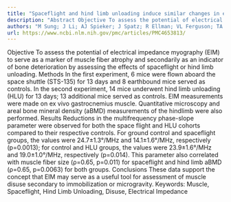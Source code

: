 ```yaml
---
title: "Spaceflight and hind limb unloading induce similar changes in electrical impedance characteristics of mouse gastrocnemius muscle"
description: "Abstract Objective To assess the potential of electrical impedance myography (EIM) to serve as a marker of muscle fiber atrophy and secondarily as an indicator of bone deterioration by assessing the e..."
authors: "M Sung; J Li; AJ Spieker; J Spatz; R Ellman; VL Ferguson; TA Bateman; GD Rosen; M Bouxsein; SB Rutkove"
url: https://www.ncbi.nlm.nih.gov/pmc/articles/PMC4653813/
---
```


Objective To assess the potential of electrical impedance myography (EIM) to serve as a marker of muscle fiber atrophy and secondarily as an indicator of bone deterioration by assessing the effects of spaceflight or hind limb unloading. Methods In the first experiment, 6 mice were flown aboard the space shuttle (STS-135) for 13 days and 8 earthbound mice served as controls. In the second experiment, 14 mice underwent hind limb unloading (HLU) for 13 days; 13 additional mice served as controls. EIM measurements were made on ex vivo gastrocnemius muscle. Quantitative microscopy and areal bone mineral density (aBMD) measurements of the hindlimb were also performed. Results Reductions in the multifrequency phase-slope parameter were observed for both the space flight and HLU cohorts compared to their respective controls. For ground control and spaceflight groups, the values were 24.7±1.3°/MHz and 14.1±1.6°/MHz, respectively (p=0.0013); for control and HLU groups, the values were 23.9±1.6°/MHz and 19.0±1.0°/MHz, respectively (p=0.014). This parameter also correlated with muscle fiber size (ρ=0.65, p=0.011) for spaceflight and hind limb aBMD (ρ=0.65, p=0.0063) for both groups. Conclusions These data support the concept that EIM may serve as a useful tool for assessment of muscle disuse secondary to immobilization or microgravity. Keywords: Muscle, Spaceflight, Hind Limb Unloading, Disuse, Electrical Impedance
